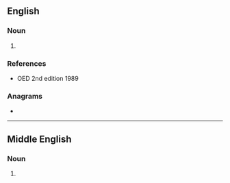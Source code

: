 ==English==

===Noun===
{{en-noun|-}}

# {{obsolete spelling of|subtlety|lang=en}}

===References===
* OED 2nd edition 1989

===Anagrams===
* {{anagrams|en|a=eelostt|Telesto|teleost}}

----

==Middle English==

===Noun===
{{head|enm|noun}}

# {{alternative form of|lang=enm|sotilte}}